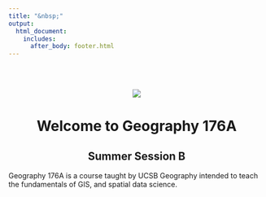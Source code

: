 ```yaml
---
title: "&nbsp;"
output:
  html_document:
    includes:
      after_body: footer.html
---
```


<br><br>

<style>
footer {
  position: fixed;
  left: 0;
  bottom: 0;
  width: 100%;
  height: 10%
  background-color: red;
  color: white;
  text-align: center;
}
</style>

<center>
![](img/ucsb-navy-white.png)

# Welcome to Geography 176A
## Summer Session B

</center>
  
Geography 176A is a course taught by UCSB Geography intended to teach the fundamentals of GIS, and spatial data science. 

<br>





